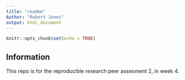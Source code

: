 ```yaml
---
title: "readme"
Author: "Robert Jones"
output: html_document
---
```


```r
knitr::opts_chunk$set(echo = TRUE)
```

## Information
This repo is for the reproducible research peer assesment 2, in week 4.
